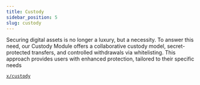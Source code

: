 ```yaml
---
title: Custody
sidebar_position: 5
slug: custody
---
```





Securing digital assets is no longer a luxury, but a necessity. To answer this need, our Custody Module offers a collaborative custody model, secret-protected transfers, and controlled withdrawals via whitelisting. This approach provides users with enhanced protection, tailored to their specific needs


[`x/custody`](https://github.com/KiraCore/sekai/tree/master/x/custody)

